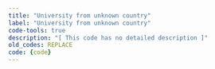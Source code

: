 ```yaml
---
title: "University from unknown country"
label: "University from unknown country"
code-tools: true
description: "[ This code has no detailed description ]"
old_codes: REPLACE
code: {code}
---
```

